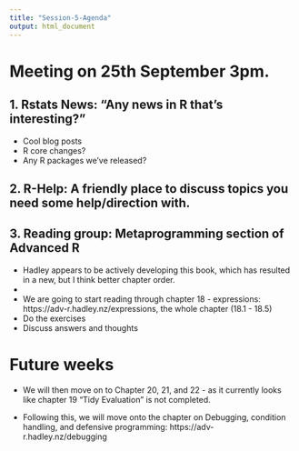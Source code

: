 ```yaml
---
title: "Session-5-Agenda"
output: html_document
---
```


# Meeting on 25th September 3pm.

## 1. Rstats News: "Any news in R that's interesting?"

- Cool blog posts
- R core changes?
- Any R packages we've released?

## 2. R-Help: A friendly place to discuss topics you need some help/direction with.

## 3. Reading group: Metaprogramming section of Advanced R

- Hadley appears to be actively developing this book, which has resulted in a new, but I think better chapter order.
-
- We are going to start reading through chapter 18 - expressions: https://adv-r.hadley.nz/expressions, the whole chapter (18.1 - 18.5)
- Do the exercises
- Discuss answers and thoughts

# Future weeks

- We will then move on to Chapter 20, 21, and 22 - as it currently looks like chapter 19 "Tidy Evaluation" is not completed.

- Following this, we will move onto the chapter on Debugging, condition handling, and defensive programming: https://adv-r.hadley.nz/debugging
